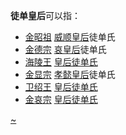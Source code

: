 '''徒单皇后'''可以指：
*[[金昭祖|金昭祖]] [[威顺皇后|威顺皇后]]徒单氏  
*[[金德宗|金德宗]] [[哀皇后_(金德宗)|哀皇后]]徒单氏
*[[海陵王|海陵王]] [[徒单皇后_(金海陵王)|皇后徒单氏]] 
*[[金显宗|金显宗]] [[孝懿皇后_(金显宗)|孝懿皇后]]徒单氏
*[[卫绍王|卫绍王]] [[徒单皇后_(金卫绍王)|皇后徒单氏]]
*[[金哀宗|金哀宗]] [[徒单皇后_(金哀宗)|皇后徒单氏]]

{{disambig|Cat=四字封號消歧義}}

[[category:徒单氏|~]]